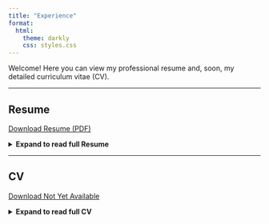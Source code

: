 ```yaml
---
title: "Experience"
format: 
  html:
    theme: darkly
    css: styles.css
---
```



<div class="experience-page">

Welcome! Here you can view my professional resume and, soon, my detailed curriculum vitae (CV).  

---


## Resume

[Download Resume (PDF)](media/resume_rm.pdf){.btn}

<details>
<summary><strong>Expand to read full Resume</strong></summary>


**Rebecca Martinez**  
Goleta, CA 93117  

<span class="email" style="color:#8bd9b1;">rebecca_martinez@ucsb.edu | martinez.rl@hotmail.com</span> 

---

### Objective

Environmental studies undergraduate with a strong background in mentorship and peer support, dedicated to empowering academic growth through experiential learning and collaborative research. Committed to fostering curiosity, teamwork, and shared achievements to build resilient communities and drive lasting positive change.

---

### Education

**University of California, Santa Barbara (UCSB)** — Goleta, CA  
*B.S. in Environmental Studies* | Expected 2026

**Allan Hancock College** — Santa Maria, CA  
- A.S. in Biology | Expected May 2024  
- A.A. in Biology | May 2023  
- A.A. in Mathematics and Science | May 2021  
- Information Technology Fundamentals (IT Certificate) | May 2024  

---

### Experience

**UCSB Office of Education Partnerships (OEP)** — Goleta, CA  
*Student Assistant* | Sept 2024 – Present  
- Contribute to data collection, field site maintenance, and equipment repair for Island Spotted Skunk & Fog Harp projects on Santa Cruz Island.  
- Assist with updating field protocols and project documentation to support ongoing research.  
- Collaborate with a team to enhance project logistics and operational efficiency.

**Smithsonian Office of the Chief Information Officer (OCIO)** — Remote  
*Data Science Lab Intern* | May 2024 – August 2024  
- Led weekly RStudio sessions, adapting teaching methods to improve learning outcomes.  
- Mentored peers in applying research methodologies to real-world datasets.  
- Developed and refined resources to enhance data science comprehension.

**Allan Hancock College** — Santa Maria, CA  
*Teaching Assistant* | Jan 2024 – May 2024  
- Managed lab operations, including setup, compliance, and student support.  
- Provided and created supplemental study materials to enhance student learning.

*Lead Tutor* | Aug 2020 – May 2024  
- Coordinated tutor schedules and assisted in campus-wide training initiatives.  
- Developed and delivered workshops to improve study skills and academic performance.  
- Collaborated with campus centers to enhance tutoring services and resources.

*Peer Tutor* | Aug 2019 – May 2024  
- Provided academic support in STEM subjects through one-on-one and group sessions.  
- Assisted students in developing effective study and time management strategies.  
- Served as an embedded tutor in multiple science courses.

**Chumash Casino Resort** — Santa Ynez, CA  
*Slot Attendant* | Jan 2012 - May 2025  
- Troubleshoot and resolve slot machine issues, address disputes promptly and tactfully to ensure a seamless guest experience.  
- Ensure machines and equipment are functioning properly, maintaining the integrity of the gaming environment and upholding tribal gaming compliance.

*Floor Operations Supervisor* | June 2007 - Jan 2012  
- Supervised daily operations for the slot and beverage departments, overseeing up to 75 team members per shift.  
- Developed staff schedules and ensured operational efficiency during peak times.  
- Addressed guest concerns to maintain a positive and safe environment.

---

### Skills

- Data analysis & visualization (RStudio)  
- Field research & data collection  
- Leadership & mentoring  
- Communication & presentation  
- Microsoft Office Suite  
- Problem-solving & adaptability  
- Time management  
- Team collaboration  

---

### References

*Please ask*


</details>


---

## CV

[Download Not Yet Available](){.btn}

<details>
<summary><strong>Expand to read full CV</strong></summary>


*Coming soon*

</details>

</div>
